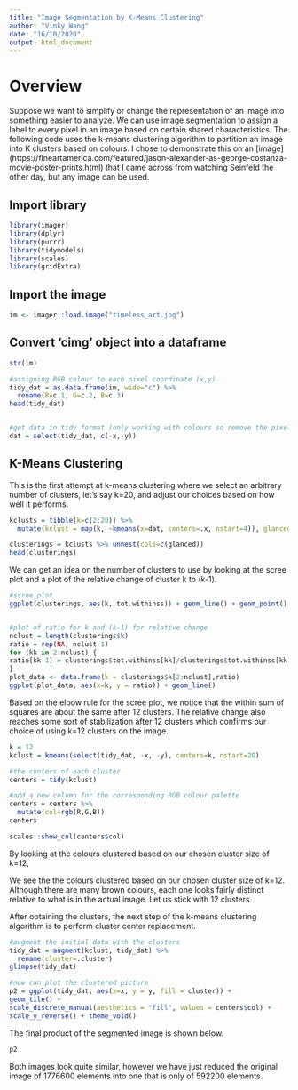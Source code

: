 ```yaml
---
title: "Image Segmentation by K-Means Clustering"
author: "Vinky Wang"
date: "16/10/2020"
output: html_document
---
```


# Overview
Suppose we want to simplify or change the representation of an image into something easier to analyze. We can use image segmentation to assign a label to every pixel in an image based on certain shared characteristics. The following code uses the k-means clustering algorithm to partition an image into K clusters based on colours. I chose to demonstrate this on an [image] (https://fineartamerica.com/featured/jason-alexander-as-george-costanza-movie-poster-prints.html) that I came across from watching Seinfeld the other day, but any image can be used.

## Import library
```r
library(imager)
library(dplyr)
library(purrr)
library(tidymodels)
library(scales)
library(gridExtra)
```

## Import the image
```r
im <- imager::load.image("timeless_art.jpg")
```

## Convert 'cimg' object into a dataframe
```r
str(im)

#assigning RGB colour to each pixel coordinate (x,y)
tidy_dat = as.data.frame(im, wide="c") %>%
  rename(R=c.1, G=c.2, B=c.3)
head(tidy_dat)


#get data in tidy format (only working with colours so remove the pixel coordinates)
dat = select(tidy_dat, c(-x,-y))
```

## K-Means Clustering
This is the first attempt at k-means clustering where we select an arbitrary number of clusters, let's say k=20, and adjust our choices based on how well it performs. 
```r
kclusts = tibble(k=c(2:20)) %>%
  mutate(kclust = map(k, ~kmeans(x=dat, centers=.x, nstart=4)), glanced=map(kclust, glance),)

clusterings = kclusts %>% unnest(cols=c(glanced))
head(clusterings) 
```

We can get an idea on the number of clusters to use by looking at the scree plot and a plot of the relative change of cluster k to (k-1). 
```r
#scree plot
ggplot(clusterings, aes(k, tot.withinss)) + geom_line() + geom_point()


#plot of ratio for k and (k-1) for relative change
nclust = length(clusterings$k)
ratio = rep(NA, nclust-1)
for (kk in 2:nclust) {
ratio[kk-1] = clusterings$tot.withinss[kk]/clusterings$tot.withinss[kk-1]
}
plot_data <- data.frame(k = clusterings$k[2:nclust],ratio)
ggplot(plot_data, aes(x=k, y = ratio)) + geom_line() 

```
Based on the elbow rule for the scree plot, we notice that the within sum of squares are about the same after 12 clusters. The relative change also reaches some sort of stabilization after 12 clusters which confirms our choice of using k=12 clusters on the image. 


```r
k = 12
kclust = kmeans(select(tidy_dat, -x, -y), centers=k, nstart=20)

#the centers of each cluster
centers = tidy(kclust)

#add a new column for the corresponding RGB colour palette
centers = centers %>% 
  mutate(col=rgb(R,G,B))
centers

scales::show_col(centers$col)
```
By looking at the colours clustered based on our chosen cluster size of k=12, 

We see the the colours clustered based on our chosen cluster size of k=12. Although there are many brown colours, each one looks fairly distinct relative to what is in the actual image. Let us stick with 12 clusters. 

After obtaining the clusters, the next step of the k-means clustering algorithm is to perform cluster center replacement. 
```r
#augment the initial data with the clusters
tidy_dat = augment(kclust, tidy_dat) %>%
  rename(cluster=.cluster)
glimpse(tidy_dat)

#now can plot the clustered picture
p2 = ggplot(tidy_dat, aes(x=x, y = y, fill = cluster)) +
geom_tile() +
scale_discrete_manual(aesthetics = "fill", values = centers$col) +
scale_y_reverse() + theme_void()

```

The final product of the segmented image is shown below. 
```r
p2
```
Both images look quite similar, however we have just reduced the original image of 1776600 elements into one that is only of 592200 elements. 